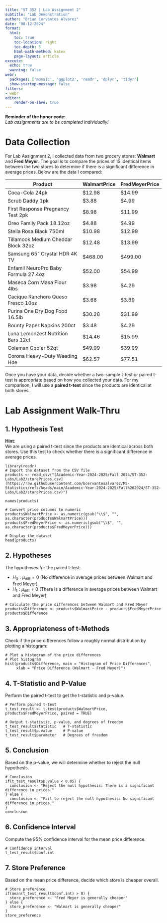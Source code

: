 ```yaml
---
title: "ST 352 | Lab Assignment 2"
subtitle: "Lab Demonstration"
author: "Brian Cervantes Alvarez"
date: "08-12-2024"
format: 
  html:
    toc: true
    toc-location: right
    toc-depth: 5
    html-math-method: katex
    page-layout: article
execute: 
  echo: true
  warning: false
webr:
  packages: ['mosaic', 'ggplot2', 'readr', 'dplyr', 'tidyr']
  show-startup-message: false
filters:
- webr
editor:
    render-on-save: true
---
```


**Reminder of the honor code:**  
*Lab assignments are to be completed individually!*

# Data Collection

For Lab Assignment 2, I collected data from two grocery stores: **Walmart** and **Fred Meyer**. The goal is to compare the prices of 15 identical items between the two stores to determine if there is a significant difference in average prices. Below are the data I compared:

| Product                                   | WalmartPrice | FredMeyerPrice |
|-------------------------------------------|---------------|------------------|
| Coca-Cola 24pk                            | $12.98        | $14.99           |
| Scrub Daddy 1pk                           | $3.88         | $4.99            |
| First Response Pregnancy Test 2pk         | $8.98         | $11.99           |
| Oreo Family Pack 18.12oz                  | $4.88         | $4.99            |
| Stella Rosa Black 750ml                   | $10.98        | $12.99           |
| Tillamook Medium Cheddar Block 32oz       | $12.48        | $13.99           |
| Samsung 65" Crystal HDR 4K TV             | $468.00       | $499.00          |
| Enfamil NeuroPro Baby Formula 27.4oz      | $52.00        | $54.99           |
| Maseca Corn Masa Flour 4lbs               | $3.98         | $4.29            |
| Cacique Ranchero Queso Fresco 10oz        | $3.68         | $3.69            |
| Purina One Dry Dog Food 16.5lb            | $30.28        | $31.99           |
| Bounty Paper Napkins 200ct                | $3.48         | $4.29            |
| Luna Lemonzest Nutrition Bars 12ct        | $14.46        | $15.99           |
| Coleman Cooler 52qt                       | $49.99        | $39.99           |
| Corona Heavy-Duty Weeding Hoe             | $62.57        | $77.51           |

Once you have your data, decide whether a two-sample t-test or paired t-test is appropriate based on how you collected your data. For my comparison, I will use a **paired t-test** since the products are identical at both stores.

# Lab Assignment Walk-Thru

## 1. Hypothesis Test

**Hint**:  
We are using a paired t-test since the products are identical across both stores. Use this test to check whether there is a significant difference in average prices.

```webr-r
library(readr)
# Import the dataset from the CSV file
products <- read_csv("[Academic-Year-2024-2025/Fall 2024/ST-352-Labs/Lab2/storePrices.csv](https://raw.githubusercontent.com/bcervantesalvarez/MS-Statistics/refs/heads/main/Academic-Year-2024-2025/Fall%202024/ST-352-Labs/Lab2/storePrices.csv)")

names(products)

# Convert price columns to numeric
products$WalmartPrice <- as.numeric(gsub("\\$", "", as.character(products$WalmartPrice)))
products$FredMeyerPrice <- as.numeric(gsub("\\$", "", as.character(products$FredMeyerPrice)))

# Display the dataset
head(products)

```

## 2. Hypotheses

The hypotheses for the paired t-test:

- $H_0: \mu_{\text{diff}} = 0$ (No difference in average prices between Walmart and Fred Meyer)
- $H_1: \mu_{\text{diff}} \neq 0$ (There is a difference in average prices between Walmart and Fred Meyer)

```webr-r
# Calculate the price differences between Walmart and Fred Meyer
products$Difference <- products$WalmartPrice - products$FredMeyerPrice
products$Difference
```

## 3. Appropriateness of t-Methods

Check if the price differences follow a roughly normal distribution by plotting a histogram:

```webr-r
# Plot a histogram of the price differences
# Plot histogram
hist(products$Difference, main = "Histogram of Price Differences",
     xlab = "Price Difference (Walmart - Fred Meyer)")
```

## 4. T-Statistic and P-Value

Perform the paired t-test to get the t-statistic and p-value.

```webr-r
# Perform paired t-test
t_test_result <- t.test(products$WalmartPrice, products$FredMeyerPrice, paired = TRUE)

# Output t-statistic, p-value, and degrees of freedom
t_test_result$statistic   # T-statistic
t_test_result$p.value     # P-value
t_test_result$parameter   # Degrees of freedom
```

## 5. Conclusion

Based on the p-value, we will determine whether to reject the null hypothesis.

```webr-r
# Conclusion
if(t_test_result$p.value < 0.05) {
  conclusion <- "Reject the null hypothesis: There is a significant difference in prices."
} else {
  conclusion <- "Fail to reject the null hypothesis: No significant difference in prices."
}
conclusion
```

## 6. Confidence Interval

Compute the 95% confidence interval for the mean price difference.

```webr-r
# Confidence interval
t_test_result$conf.int
```

## 7. Store Preference

Based on the mean price difference, decide which store is cheaper overall.

```webr-r
# Store preference
if(mean(t_test_result$conf.int) > 0) {
  store_preference <- "Fred Meyer is generally cheaper"
} else {
  store_preference <- "Walmart is generally cheaper"
}
store_preference
```